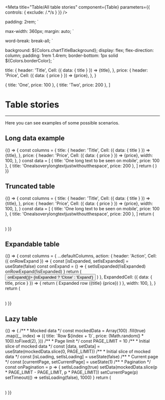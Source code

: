 
<Meta
  title="Table/All table stories"
  component={Table}
  parameters={{ controls: { exclude: /.*/s } }}
/>

  padding: 2rem;
`

  max-width: 360px;
  margin: auto;
`

  word-break: break-all;
`

  background: ${Colors.chartTitleBackground};
  display: flex;
  flex-direction: column;
  padding: 1rem 1.4rem;
  border-bottom: 1px solid ${Colors.borderColor};
`

  title: {
    header: 'Title',
    Cell: ({ data: { title } }) => <span>{title}</span>,
  },
  price: {
    header: 'Price',
    Cell: ({ data: { price } }) => <span>{price}</span>,
  },
}

  { title: 'One', price: 100 },
  { title: 'Two', price: 200 },
]

# Table stories

---

Here you can see examples of some possible scenarios.

## Long data example

<Canvas>
  <Story
    name="Long data example"
    parameters={{
      viewport: { defaultViewport: 'mobile1' },
    }}
  >
    {() => {
      const columns = {
        title: {
          header: 'Title',
          Cell: ({ data: { title } }) => <WrappedText>{title}</WrappedText>,
        },
        price: {
          header: 'Price',
          Cell: ({ data: { price } }) => <span>{price}</span>,
          width: 100,
        },
      }
      const data = [
        { title: 'One long text to be seen on mobile', price: 100 },
        { title: 'Onealsoverylongtextjustwithoutthespace', price: 200 },
      ]
      return (
        <MobileWrapper>
          <Table expandable columns={columns} data={data} />
        </MobileWrapper>
      )
    }}
  </Story>
</Canvas>

## Truncated table

<Canvas>
  <Story
    name="Truncated table"
    parameters={{
      viewport: { defaultViewport: 'mobile1' },
    }}
  >
    {() => {
      const columns = {
        title: {
          header: 'Title',
          Cell: ({ data: { title } }) => <TruncatedText>{title}</TruncatedText>,
        },
        price: {
          header: 'Price',
          Cell: ({ data: { price } }) => <span>{price}</span>,
          width: 100,
        },
      }
      const data = [
        { title: 'One long text to be seen on mobile', price: 100 },
        { title: 'Onealsoverylongtextjustwithoutthespace', price: 200 },
      ]
      return (
        <MobileWrapper>
          <Table expandable columns={columns} data={data} />
        </MobileWrapper>
      )
    }}
  </Story>
</Canvas>

## Expandable table

<Canvas>
  <Story name="Expanded Row">
    {() => {
      const columns = {
        ...defaultColumns,
        action: {
          header: 'Action',
          Cell: ({ onRowExpand }) => {
            const [isExpanded, setIsExpanded] = useState(false)
            const onExpand = () => {
              setIsExpanded(!isExpanded)
              onRowExpand(!isExpanded)
            }
            return (
              <button onClick={() => onExpand()}>
                {isExpanded ? 'Close' : 'Expand'}
              </button>
            )
          },
          ExpandedCell: ({ data: { title, price } }) => {
            return (
              <ExpandedRow>
                Expanded row ({title} {price})
              </ExpandedRow>
            )
          },
          width: 100,
        },
      }
      return (
        <Wrapper>
          <Table expandable columns={columns} data={defaultData} />
        </Wrapper>
      )
    }}
  </Story>
</Canvas>

## Lazy table

<Canvas>
  <Story name="Lazy table">
    {() => {
      /**
       * Mocked data
       */
      const mockedData = Array(100)
        .fill(true)
        .map((_, index) => ({
          title: `Row ${index + 1}`,
          price: (Math.random() * 100).toFixed(2),
        }))
      /**
       * Page limit
       */
      const PAGE_LIMIT = 10
      /**
       * Initial slice of mocked data
       */
      const [data, setData] = useState(mockedData.slice(0, PAGE_LIMIT))
      /**
       * Initial slice of mocked data
       */
      const [isLoading, setIsLoading] = useState(false)
      /**
       * Current page
       */
      const [currentPage, setCurrentPage] = useState(1)
      /**
       * Pagination
       */
      const onPagination = p => {
        setIsLoading(true)
        setData(mockedData.slice(p * PAGE_LIMIT - PAGE_LIMIT, p * PAGE_LIMIT))
        setCurrentPage(p)
        setTimeout(() => setIsLoading(false), 1000)
      }
      return (
        <Wrapper>
          <Table
            columns={defaultColumns}
            paginationProps={{
              currentPage,
              onPagination,
              pageLimit: PAGE_LIMIT,
              totalRecords: mockedData.length,
            }}
            isLoading={isLoading}
            data={data}
          />
        </Wrapper>
      )
    }}
  </Story>
</Canvas>
